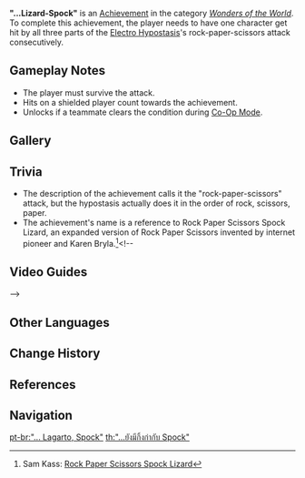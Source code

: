{{Achievement Infobox
|title        = 
|id           = 82076
|order id     = 2076
|category     = Wonders of the World
|description  = Have one character get hit by all three parts of the [[Electro Hypostasis|rock-paper-scissors attack]] consecutively.
|requirements = 
|primogems    = 5
|tracking     = 
|hidden       = 1
|topic        = Electro Hypostasis
|type         = Boss
}}
'''"...Lizard-Spock"''' is an [[Achievement]] in the category ''[[Wonders of the World]]''. To complete this achievement, the player needs to have one character get hit by all three parts of the [[Electro Hypostasis]]'s rock-paper-scissors attack consecutively.

==Gameplay Notes==
* The player must survive the attack.
*Hits on a shielded player count towards the achievement.
* Unlocks if a teammate clears the condition during [[Co-Op Mode]].

==Gallery==
{{Preview
|file=Electro Hypostasis Rock Scissors Paper
|caption=The rock-scissors-paper attack (without getting hit)
}}

==Trivia==
* The description of the achievement calls it the "rock-paper-scissors" attack, but the hypostasis actually does it in the order of rock, scissors, paper.
* The achievement's name is a reference to Rock Paper Scissors Spock Lizard, an expanded version of Rock Paper Scissors invented by internet pioneer {{w|Sam Kass}} and Karen Bryla.<ref>Sam Kass: [http://www.samkass.com/theories/RPSSL.html Rock Paper Scissors Spock Lizard]</ref><!--
==Video Guides==
{{EVT
|video1   = 
|caption1 = 
}}
-->

==Other Languages==
{{Other Languages
|en      = "...Lizard-Spock"
|zhs     = 「…还有蜥蜴和斯波克」
|zhs_rm  = "...Háiyǒu Xīyì hé Sībōkè"
|zht     = 「…還有蜥蜴和斯波克」
|zht_rm  = "...Háiyǒu Xīyì hàn Sībōkè"
|zh_tl   = "...Then Comes Lizard and Spock"
|ja      = 「…あとはトカゲとスポック」
|ja_rm   = "...Ato wa Tokage to Supokku"
|ja_tl   = "...Then Comes Lizard and Spock"
|ko      = 「…도마뱀이랑 스팍도 추가해」
|ko_rm   = "...Domabaem-irang Seupak-do chuga hae"
|ko_tl   = "...Add Lizard and Spock"
|es      = “... lagarto, Spock”
|es_tl   = "...Lizard, Spock"
|fr      = ... Lézard, Spock.
|fr_tl   = ...Lizard, Spock.
|ru      = «...ящерица, Спок»
|ru_tl   = "...Lizard, Spock"
|th      = "...ยังมีกิ้งก่ากับ Spock"
|th_rm   = "...Yang Mi Kingka Kap Spock"
|th_tl   = "...There're Lizard and Spock"
|vi      = "...Lizard-Spock"
|de      = „Echse und Spock“
|de_tl   = "Lizard and Spock"
|id      = "... Kadal-Spock"
|id_tl   = "...Lizard-Spock"
|pt      = "... Lagarto, Spock"
|pt_tl   = "...Lizard, Spock"
|tr      = Taş, Kağıt, Makas, Kertenkele, Spock
|tr_tl   = Rock, Paper, Scissors, Lizard, Spock
|it      = ...Lizard, Spock
}}

==Change History==
{{Change History|1.3}}

==References==
{{Reflist}}

==Navigation==
{{Achievement Navbox|Wonders of the World|Boss}}

[[pt-br:"... Lagarto, Spock"]]
[[th:"...ยังมีกิ้งก่ากับ Spock"]]